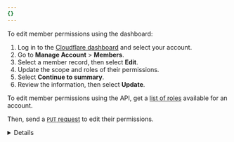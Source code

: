 ```yaml
---
{}
---
```



<Tabs syncKey="dashPlusAPI"> <TabItem label="Dashboard">

To edit member permissions using the dashboard:

1. Log in to the [Cloudflare dashboard](https://dash.cloudflare.com/login) and select your account.
2. Go to **Manage Account** > **Members**.
3. Select a member record, then select **Edit**.
4. Update the scope and roles of their permissions.
5. Select **Continue to summary**.
6. Review the information, then select **Update**.

</TabItem> <TabItem label="API">

To edit member permissions using the API, get a [list of roles](/api/operations/account-roles-list-roles) available for an account.

Then, send a [`PUT` request](/api/operations/account-members-update-member) to edit their permissions.

<Details header="Example: Editing permissions for an user">

```bash title="Request"
curl --request PUT \
  --url https://api.cloudflare.com/client/v4/accounts/{account_id}/members/{member_id} \
  --header 'Authorization: Bearer <API_TOKEN>' \
  --header 'Content-Type: application/json' \
  --data '{
	  "roles": [
	        {
	            "id": "<ROLE_ID1>"
	        },
	        {
	            "id": "<ROLE_ID2>"
	        }
	  	]
		}'
```


</Details>

</TabItem> </Tabs>
